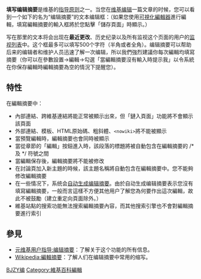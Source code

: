 {{Otheruses|subject=編輯摘要的基本說明|other=人們在編輯摘要中常用的縮寫及填寫的指引|Wikipedia:編輯摘要}}

{{Shortcut|H:ES}}
{{元维基帮助文件|meta:Help:Edit summary}}

'''填写编辑摘要'''是维基的[[Wikipedia:守则与指导|指导原则]]之一。当您在[[维基|维基]][[Wikipedia:如何编辑页面|编辑]]一篇文章的时候，您可以看到一个如下的名为“编辑摘要”的文本编辑框：（如果您使用[[Wikipedia:可视化编辑器|可視化編輯器]]進行編輯，填寫編輯摘要的輸入框將於您點擊「儲存頁面」時顯示。）

{{EditOptions|align=center|width=90%|font-size=85%}}

写在那里的文本将会出现在'''最近更改'''、历史纪录以及所有监视这个页面的用户的[[Help:监视列表|监视列表]]中。这个框最多可以填写500个字符（半角或者全角）。编辑摘要可以帮助后来的编辑者和维护人员迅速了解一次编辑，所以我們強烈建議你每次編輯均填寫摘要（你可以在參數設置→編輯→勾選「當編輯摘要沒有輸入時提示我」以令系統在你保存編輯時編輯摘要為空的情況下提醒您）。

== 特性 ==

在編輯摘要中：

* 內部連結、跨維基連結將能正常被顯示出來，但「鏈入頁面」功能將不會顯示該頁面
* 外部連結、模板、HTML原始碼、粗斜體、<code><nowiki><nowiki></nowiki></code>將不能被顯示
* 當預覽編輯時，編輯摘要也會同時被顯示
* 當從章節的「編輯」按鈕進入時，該段落的標題將被自動包含在編輯摘要的 /* 及 */ 符號之間
* 當編輯保存後，編輯摘要將不能被修改
* 在討論頁加入新主題的時候，該主題名稱將自動包含在編輯摘要中。您不能夠修改編輯摘要
* 在一些情况下，系统会[[Wikipedia:自動編輯摘要|自动生成编辑摘要]]。由於自动生成编辑摘要表示您沒有填寫編輯摘要，一般而言這樣不方便其他用户了解您為何要作出這次編輯，故此不被鼓勵（建立重定向頁面除外。）
* 維基站點的搜索功能無法搜索編輯摘要內容，而其他搜索引擎也不會對編輯摘要進行索引

== 參見 ==

* [[m:MediaWiki_User's_Guide:_Edit_summary|元维基用户指导:编辑摘要]]：了解关于这个功能的所有信息。
* [[Wikipedia:編輯摘要|Wikipedia:編輯摘要]]：了解人们在编辑摘要中常用的缩写。

{{维基帮助导航}}

[[Category:帮助文档|BJZY编]]
[[Category:維基百科編輯|Category:維基百科編輯]]